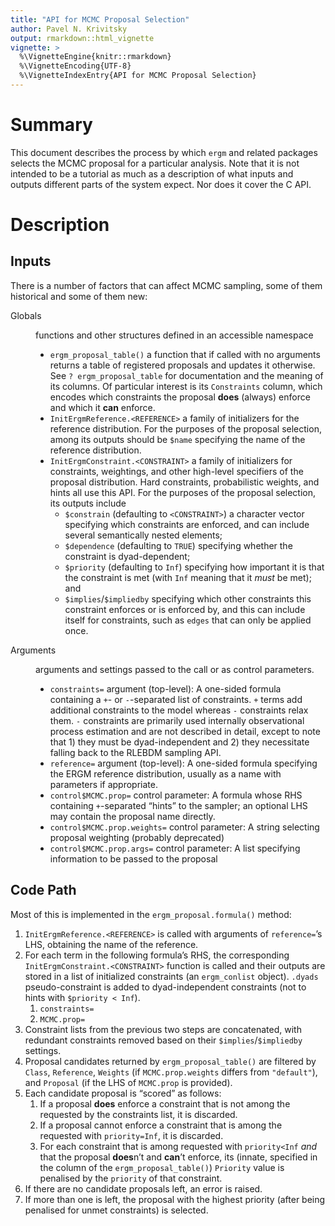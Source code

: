```yaml
---
title: "API for MCMC Proposal Selection"
author: Pavel N. Krivitsky
output: rmarkdown::html_vignette
vignette: >
  %\VignetteEngine{knitr::rmarkdown}
  %\VignetteEncoding{UTF-8}
  %\VignetteIndexEntry{API for MCMC Proposal Selection}
---
```


# Summary

This document describes the process by which `ergm` and related packages selects the MCMC proposal for a particular analysis. Note that it is not intended to be a tutorial as much as a description of what inputs and outputs different parts of the system expect. Nor does it cover the C API.

# Description

## Inputs

There is a number of factors that can affect MCMC sampling, some of them historical and some of them new:

Globals

: functions and other structures defined in an accessible namespace

    * `ergm_proposal_table()` a function that if called with no arguments returns a table of registered proposals and updates it otherwise. See `? ergm_proposal_table` for documentation and the meaning of its columns. Of particular interest is its `Constraints` column, which encodes which constraints the proposal **does** (always) enforce and which it **can** enforce.
    * `InitErgmReference.<REFERENCE>` a family of initializers for the reference distribution. For the purposes of the proposal selection, among its outputs should be `$name` specifying the name of the reference distribution.
    * `InitErgmConstraint.<CONSTRAINT>` a family of initializers for constraints, weightings, and other high-level specifiers of the proposal distribution. Hard constraints, probabilistic weights, and hints all use this API. For the purposes of the proposal selection, its outputs include
        * `$constrain` (defaulting to `<CONSTRAINT>`) a character vector specifying which constraints are enforced, and can include several semantically nested elements;
        * `$dependence` (defaulting to `TRUE`) specifying whether the constraint is dyad-dependent;
        * `$priority` (defaulting to `Inf`) specifying how important it is that the constraint is met (with `Inf` meaning that it *must* be met); and
        * `$implies`/`$impliedby` specifying which other constraints this constraint enforces or is enforced by, and this can include itself for constraints, such as `edges` that can only be applied once.

Arguments

: arguments and settings passed to the call or as control parameters.

    * `constraints=` argument (top-level): A one-sided formula containing a `+`- or `-`-separated list of constraints. `+` terms add additional constraints to the model whereas `-` constraints relax them. `-` constraints are primarily used internally observational process estimation and are not described in detail, except to note that 1) they must be dyad-independent and 2) they necessitate falling back to the RLEBDM sampling API.
    * `reference=` argument (top-level): A one-sided formula specifying the ERGM reference distribution, usually as a name with parameters if appropriate.
    * `control$MCMC.prop=` control parameter: A formula whose RHS containing `+`-separated "hints" to the sampler; an optional LHS may contain the proposal name directly.
    * `control$MCMC.prop.weights=` control parameter: A string selecting proposal weighting (probably deprecated)
    * `control$MCMC.prop.args=` control parameter: A list specifying information to be passed to the proposal

## Code Path

Most of this is implemented in the `ergm_proposal.formula()` method:

1. `InitErgmReference.<REFERENCE>` is called with arguments of `reference=`'s LHS, obtaining the name of the reference.
1. For each term in the following formula's RHS, the corresponding `InitErgmConstraint.<CONSTRAINT>` function is called and their outputs are stored in a list of initialized constraints (an `ergm_conlist` object). `.dyads` pseudo-constraint is added to dyad-independent constraints (not to hints with `$priority < Inf`).
    1. `constraints=`
    1. `MCMC.prop=`
1. Constraint lists from the previous two steps are concatenated, with redundant constraints removed based on their `$implies`/`$impliedby` settings.
1. Proposal candidates returned by `ergm_proposal_table()` are filtered by `Class`, `Reference`, `Weights` (if `MCMC.prop.weights` differs from `"default"`), and `Proposal` (if the LHS of `MCMC.prop` is provided).
1. Each candidate proposal is "scored" as follows:
    1. If a proposal **does** enforce a constraint that is not among the requested by the constraints list, it is discarded.
    1. If a proposal cannot enforce a constraint that is among the requested with `priority=Inf`, it is discarded.
    1. For each constraint that is among requested with `priority<Inf` *and* that the proposal **does**n't and **can**'t enforce, its (innate, specified in the column of the `ergm_proposal_table()`) `Priority` value is penalised by the `priority` of that constraint.
1. If there are no candidate proposals left, an error is raised.
1. If more than one is left, the proposal with the highest priority (after being penalised for unmet constraints) is selected.
